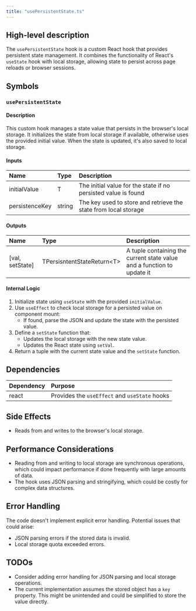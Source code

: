 ```yaml
---
title: "usePersistentState.ts"
---
```


## High-level description
The `usePersistentState` hook is a custom React hook that provides persistent state management. It combines the functionality of React's `useState` hook with local storage, allowing state to persist across page reloads or browser sessions.

## Symbols

### `usePersistentState`
#### Description
This custom hook manages a state value that persists in the browser's local storage. It initializes the state from local storage if available, otherwise uses the provided initial value. When the state is updated, it's also saved to local storage.

#### Inputs
| Name | Type | Description |
|:-----|:-----|:------------|
| initialValue | T | The initial value for the state if no persisted value is found |
| persistenceKey | string | The key used to store and retrieve the state from local storage |

#### Outputs
| Name | Type | Description |
|:-----|:-----|:------------|
| [val, setState] | TPersisntentStateReturn&lt;T&gt; | A tuple containing the current state value and a function to update it |

#### Internal Logic
1. Initialize state using `useState` with the provided `initialValue`.
2. Use `useEffect` to check local storage for a persisted value on component mount:
   - If found, parse the JSON and update the state with the persisted value.
3. Define a `setState` function that:
   - Updates the local storage with the new state value.
   - Updates the React state using `setVal`.
4. Return a tuple with the current state value and the `setState` function.

## Dependencies
| Dependency | Purpose |
|:-----------|:--------|
| react | Provides the `useEffect` and `useState` hooks |

## Side Effects
- Reads from and writes to the browser's local storage.

## Performance Considerations
- Reading from and writing to local storage are synchronous operations, which could impact performance if done frequently with large amounts of data.
- The hook uses JSON parsing and stringifying, which could be costly for complex data structures.

## Error Handling
The code doesn't implement explicit error handling. Potential issues that could arise:
- JSON parsing errors if the stored data is invalid.
- Local storage quota exceeded errors.

## TODOs
- Consider adding error handling for JSON parsing and local storage operations.
- The current implementation assumes the stored object has a `key` property. This might be unintended and could be simplified to store the value directly.
